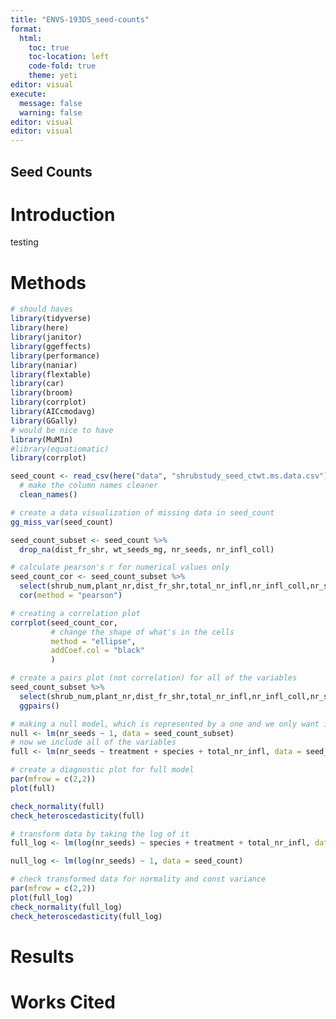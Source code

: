 ```yaml
---
title: "ENVS-193DS_seed-counts"
format: 
  html:
    toc: true
    toc-location: left
    code-fold: true
    theme: yeti
editor: visual
execute: 
  message: false
  warning: false
editor: visual
editor: visual
---
```


## Seed Counts

# Introduction

testing

# Methods

```r
# should haves
library(tidyverse)
library(here)
library(janitor)
library(ggeffects)
library(performance)
library(naniar)
library(flextable)
library(car)
library(broom)
library(corrplot)
library(AICcmodavg)
library(GGally)
# would be nice to have
library(MuMIn)
#library(equatiomatic)
library(corrplot)
```

```r
seed_count <- read_csv(here("data", "shrubstudy_seed_ctwt.ms.data.csv")) %>% 
  # make the column names cleaner
  clean_names()
```

```r
# create a data visualization of missing data in seed_count
gg_miss_var(seed_count)
```

```r
seed_count_subset <- seed_count %>% 
  drop_na(dist_fr_shr, wt_seeds_mg, nr_seeds, nr_infl_coll)
```

```r
# calculate pearson's r for numerical values only
seed_count_cor <- seed_count_subset %>% 
  select(shrub_num,plant_nr,dist_fr_shr,total_nr_infl,nr_infl_coll,nr_seeds,wt_seeds_mg) %>% 
  cor(method = "pearson")

# creating a correlation plot
corrplot(seed_count_cor,
         # change the shape of what's in the cells
         method = "ellipse",
         addCoef.col = "black"
         )
```

```r
# create a pairs plot (not correlation) for all of the variables
seed_count_subset %>% 
  select(shrub_num,plant_nr,dist_fr_shr,total_nr_infl,nr_infl_coll,nr_seeds,wt_seeds_mg) %>% 
  ggpairs()
```

```r
# making a null model, which is represented by a one and we only want it from the plant_subset dataset
null <- lm(nr_seeds ~ 1, data = seed_count_subset)
# now we include all of the variables
full <- lm(nr_seeds ~ treatment + species + total_nr_infl, data = seed_count)
```

```r
# create a diagnostic plot for full model
par(mfrow = c(2,2))
plot(full)

```

```r
check_normality(full)
check_heteroscedasticity(full)
```

```r
# transform data by taking the log of it
full_log <- lm(log(nr_seeds) ~ species + treatment + total_nr_infl, data = seed_count_subset)

null_log <- lm(log(nr_seeds) ~ 1, data = seed_count)

# check transformed data for normality and const variance
par(mfrow = c(2,2))
plot(full_log)
check_normality(full_log)
check_heteroscedasticity(full_log)
```

# Results

# Works Cited
